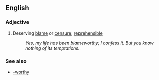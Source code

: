 ==English==

===Adjective===
#Deserving [[blame]] or [[censure]]; [[reprehensible]]
#: ''Yes, my life has been blameworthy; I confess it. But you know nothing of its temptations.''

===See also===
*[[-worthy]]
